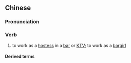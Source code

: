 {{also|坐台}}
==Chinese==
{{zh-forms|s=坐台|t2=坐枱|t3=坐臺|t4=坐台}}

===Pronunciation===
{{zh-pron
|m=zuòtái
|c=zo6 toi4
|cat=v
}}

===Verb===
{{zh-verb}}

# to work as a [[hostess]] in a [[bar]] or [[KTV]]; to work as a [[bargirl]]

====Derived terms====
{{zh-der|坐檯小姐|坐檯女}}